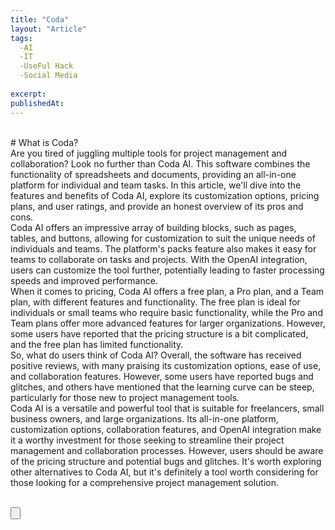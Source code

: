 ```yaml
---
title: "Coda"
layout: "Article"
tags:
  -AI 
  -IT
  -UseFul Hack
  -Social Media
  
excerpt:
publishedAt:
---
```

<br/>
# What is Coda?
<br/>
Are you tired of juggling multiple tools for project management and collaboration? Look no further than Coda AI. This software combines the functionality of spreadsheets and documents, providing an all-in-one platform for individual and team tasks. In this article, we'll dive into the features and benefits of Coda AI, explore its customization options, pricing plans, and user ratings, and provide an honest overview of its pros and cons.
<br/>
Coda AI offers an impressive array of building blocks, such as pages, tables, and buttons, allowing for customization to suit the unique needs of individuals and teams. The platform's packs feature also makes it easy for teams to collaborate on tasks and projects. With the OpenAI integration, users can customize the tool further, potentially leading to faster processing speeds and improved performance.
<br/>
When it comes to pricing, Coda AI offers a free plan, a Pro plan, and a Team plan, with different features and functionality. The free plan is ideal for individuals or small teams who require basic functionality, while the Pro and Team plans offer more advanced features for larger organizations. However, some users have reported that the pricing structure is a bit complicated, and the free plan has limited functionality.
<br/>
So, what do users think of Coda AI? Overall, the software has received positive reviews, with many praising its customization options, ease of use, and collaboration features. However, some users have reported bugs and glitches, and others have mentioned that the learning curve can be steep, particularly for those new to project management tools.
<br/>
Coda AI is a versatile and powerful tool that is suitable for freelancers, small business owners, and large organizations. Its all-in-one platform, customization options, collaboration features, and OpenAI integration make it a worthy investment for those seeking to streamline their project management and collaboration processes. However, users should be aware of the pricing structure and potential bugs and glitches. It's worth exploring other alternatives to Coda AI, but it's definitely a tool worth considering for those looking for a comprehensive project management solution.
<br/>
<br />

<Button
  address="https://coda.io/"
  text="Link to Coda"
/>